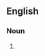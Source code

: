 {{also|tight ropes|tight-ropes}}

==English==

===Noun===
{{head|en|noun form}}

# {{plural of|tightrope|lang=en}}